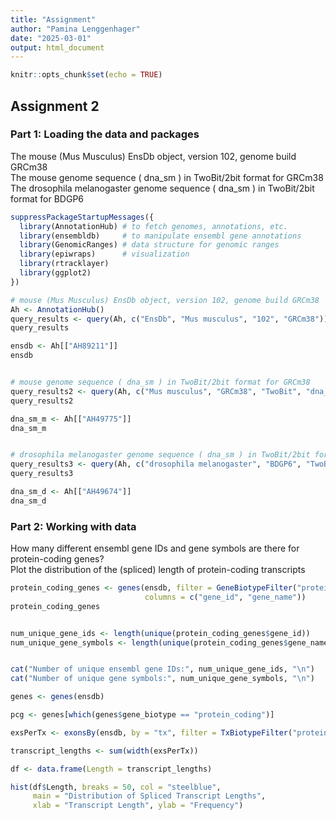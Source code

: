 ---
title: "Assignment"
author: "Pamina Lenggenhager"
date: "2025-03-01"
output: html_document
--- 

```{r setup, include=FALSE}
knitr::opts_chunk$set(echo = TRUE)
```

## Assignment 2

### Part 1: Loading the data and packages
The mouse (Mus Musculus) EnsDb object, version 102, genome build GRCm38 <br>
The mouse genome sequence ( dna_sm ) in TwoBit/2bit format for GRCm38 <br>
The drosophila melanogaster genome sequence ( dna_sm ) in TwoBit/2bit format for BDGP6 <br>

```{r}
suppressPackageStartupMessages({
  library(AnnotationHub) # to fetch genomes, annotations, etc.
  library(ensembldb)     # to manipulate ensembl gene annotations
  library(GenomicRanges) # data structure for genomic ranges 
  library(epiwraps)      # visualization
  library(rtracklayer)
  library(ggplot2)
})

# mouse (Mus Musculus) EnsDb object, version 102, genome build GRCm38
Ah <- AnnotationHub()
query_results <- query(Ah, c("EnsDb", "Mus musculus", "102", "GRCm38"))
query_results

ensdb <- Ah[["AH89211"]]
ensdb


# mouse genome sequence ( dna_sm ) in TwoBit/2bit format for GRCm38
query_results2 <- query(Ah, c("Mus musculus", "GRCm38", "TwoBit", "dna_sm"))
query_results2

dna_sm_m <- Ah[["AH49775"]]
dna_sm_m


# drosophila melanogaster genome sequence ( dna_sm ) in TwoBit/2bit format for BDGP6
query_results3 <- query(Ah, c("drosophila melanogaster", "BDGP6", "TwoBit", "dna_sm"))
query_results3

dna_sm_d <- Ah[["AH49674"]]
dna_sm_d

```

### Part 2: Working with data

How many different ensembl gene IDs and gene symbols are there for protein-coding genes? <br>
Plot the distribution of the (spliced) length of protein-coding transcripts


```{r}
protein_coding_genes <- genes(ensdb, filter = GeneBiotypeFilter("protein_coding"), 
                              columns = c("gene_id", "gene_name"))
protein_coding_genes


num_unique_gene_ids <- length(unique(protein_coding_genes$gene_id))
num_unique_gene_symbols <- length(unique(protein_coding_genes$gene_name))


cat("Number of unique ensembl gene IDs:", num_unique_gene_ids, "\n")
cat("Number of unique gene symbols:", num_unique_gene_symbols, "\n")

```

```{r}
genes <- genes(ensdb)

pcg <- genes[which(genes$gene_biotype == "protein_coding")]

exsPerTx <- exonsBy(ensdb, by = "tx", filter = TxBiotypeFilter("protein_coding"))

transcript_lengths <- sum(width(exsPerTx))

df <- data.frame(Length = transcript_lengths)

hist(df$Length, breaks = 50, col = "steelblue",
     main = "Distribution of Spliced Transcript Lengths",
     xlab = "Transcript Length", ylab = "Frequency")

```
